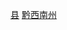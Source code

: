 {{Catnav|頁面分類|...|中国民族自治州|黔西南州|黔西南州行政区划|黔西南州县市}}
{{Catnav|頁面分類|...|贵州地州市|黔西南州|黔西南州行政区划|黔西南州县市}}
{{Catnav|頁面分類|...||贵州行政区划|贵州县级行政区|贵州县份}}
{{Catnav|頁面分類|...|县级行政区|中国县份|中国各省县份|贵州县份}}

{{catmore|贞丰县|贵州省贞丰县}}

[[Category:黔西南州县市|县]]
[[Category:贵州县份|黔西南州]]